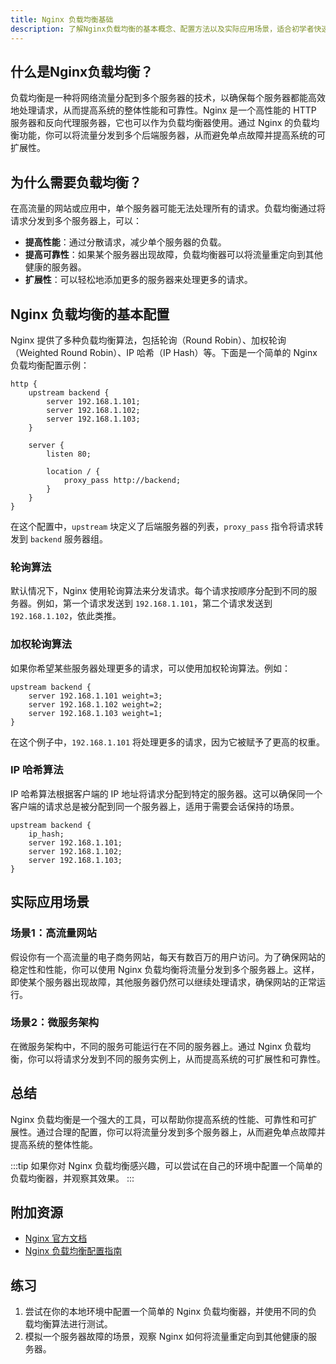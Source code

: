 ```yaml
---
title: Nginx 负载均衡基础
description: 了解Nginx负载均衡的基本概念、配置方法以及实际应用场景，适合初学者快速入门。
---
```


## 什么是Nginx负载均衡？

负载均衡是一种将网络流量分配到多个服务器的技术，以确保每个服务器都能高效地处理请求，从而提高系统的整体性能和可靠性。Nginx 是一个高性能的 HTTP 服务器和反向代理服务器，它也可以作为负载均衡器使用。通过 Nginx 的负载均衡功能，你可以将流量分发到多个后端服务器，从而避免单点故障并提高系统的可扩展性。

## 为什么需要负载均衡？

在高流量的网站或应用中，单个服务器可能无法处理所有的请求。负载均衡通过将请求分发到多个服务器上，可以：

- **提高性能**：通过分散请求，减少单个服务器的负载。
- **提高可靠性**：如果某个服务器出现故障，负载均衡器可以将流量重定向到其他健康的服务器。
- **扩展性**：可以轻松地添加更多的服务器来处理更多的请求。

## Nginx 负载均衡的基本配置

Nginx 提供了多种负载均衡算法，包括轮询（Round Robin）、加权轮询（Weighted Round Robin）、IP 哈希（IP Hash）等。下面是一个简单的 Nginx 负载均衡配置示例：

```nginx
http {
    upstream backend {
        server 192.168.1.101;
        server 192.168.1.102;
        server 192.168.1.103;
    }

    server {
        listen 80;

        location / {
            proxy_pass http://backend;
        }
    }
}
```

在这个配置中，`upstream` 块定义了后端服务器的列表，`proxy_pass` 指令将请求转发到 `backend` 服务器组。

### 轮询算法

默认情况下，Nginx 使用轮询算法来分发请求。每个请求按顺序分配到不同的服务器。例如，第一个请求发送到 `192.168.1.101`，第二个请求发送到 `192.168.1.102`，依此类推。

### 加权轮询算法

如果你希望某些服务器处理更多的请求，可以使用加权轮询算法。例如：

```nginx
upstream backend {
    server 192.168.1.101 weight=3;
    server 192.168.1.102 weight=2;
    server 192.168.1.103 weight=1;
}
```

在这个例子中，`192.168.1.101` 将处理更多的请求，因为它被赋予了更高的权重。

### IP 哈希算法

IP 哈希算法根据客户端的 IP 地址将请求分配到特定的服务器。这可以确保同一个客户端的请求总是被分配到同一个服务器上，适用于需要会话保持的场景。

```nginx
upstream backend {
    ip_hash;
    server 192.168.1.101;
    server 192.168.1.102;
    server 192.168.1.103;
}
```

## 实际应用场景

### 场景1：高流量网站

假设你有一个高流量的电子商务网站，每天有数百万的用户访问。为了确保网站的稳定性和性能，你可以使用 Nginx 负载均衡将流量分发到多个服务器上。这样，即使某个服务器出现故障，其他服务器仍然可以继续处理请求，确保网站的正常运行。

### 场景2：微服务架构

在微服务架构中，不同的服务可能运行在不同的服务器上。通过 Nginx 负载均衡，你可以将请求分发到不同的服务实例上，从而提高系统的可扩展性和可靠性。

## 总结

Nginx 负载均衡是一个强大的工具，可以帮助你提高系统的性能、可靠性和可扩展性。通过合理的配置，你可以将流量分发到多个服务器上，从而避免单点故障并提高系统的整体性能。

:::tip
如果你对 Nginx 负载均衡感兴趣，可以尝试在自己的环境中配置一个简单的负载均衡器，并观察其效果。
:::

## 附加资源

- [Nginx 官方文档](https://nginx.org/en/docs/)
- [Nginx 负载均衡配置指南](https://docs.nginx.com/nginx/admin-guide/load-balancer/)

## 练习

1. 尝试在你的本地环境中配置一个简单的 Nginx 负载均衡器，并使用不同的负载均衡算法进行测试。
2. 模拟一个服务器故障的场景，观察 Nginx 如何将流量重定向到其他健康的服务器。
